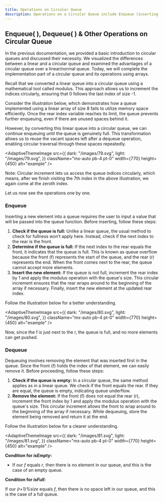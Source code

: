 ---
title: Operations on Circular Queue
description: Operations on a Circular Queue include Enqueue (inserting an element at the rear), Dequeue (removing an element from the front), Front (viewing the front element), Rear (viewing the rear element), and checks for isFull and isEmpty conditions, with circular wrapping of the front and rear pointers.
---

## Enqueue( ), Dequeue( ) & Other Operations on Circular Queue

In the previous documentation, we provided a basic introduction to circular queues and discussed their necessity. We visualized the differences between a linear and a circular queue and examined the advantages of a circular queue over a linear/normal queue. Today, we will complete the implementation part of a circular queue and its operations using arrays.

Recall that we converted a linear queue into a circular queue using a mathematical tool called modulus. This approach allows us to increment the indices circularly, ensuring that 0 follows the last index of size -1.

Consider the illustration below, which demonstrates how a queue implemented using a linear array of size 8 fails to utilize memory space efficiently. Once the rear index variable reaches its limit, the queue prevents further enqueuing, even if there are unused spaces behind it.

However, by converting this linear queue into a circular queue, we can continue enqueuing until the queue is genuinely full. This transformation allows us to reuse the vacant spaces left after a dequeue operation, enabling circular traversal through these spaces repeatedly.


<AdaptiveThemeImage
  src={{
    dark: "/images/79.svg",
    light: "/images/79.svg",
  }}
  className="mx-auto pb-4 pt-0"
  width={770}
  height={450}
  alt="example"
/>

Note: Circular increment lets us access the queue indices circularly, which means, after we finish visiting the 7th index in the above illustration, we again come at the zeroth index.

Let us now see the operations one by one.

### Enqueue

Inserting a new element into a queue requires the user to input a value that will be passed into the queue function. Before inserting, follow these steps:

1. **Check if the queue is full:** Unlike a linear queue, the usual method to check for fullness won’t apply here. Instead, check if the next index to the rear is the front.
2. **Determine if the queue is full:** If the next index to the rear equals the front, it indicates that the queue is full. This is known as queue overflow because the front (f) represents the start of the queue, and the rear (r) represents the end. When the front comes next to the rear, the queue cannot accept more elements.
3. **Insert the new element:** If the queue is not full, increment the rear index by 1 and apply the modulus operation with the queue's size. This circular increment ensures that the rear wraps around to the beginning of the array if necessary. Finally, insert the new element at the updated rear index.

Follow the illustration below for a better understanding.


<AdaptiveThemeImage
  src={{
    dark: "/images/80.svg",
    light: "/images/80.svg",
  }}
  className="mx-auto pb-4 pt-0"
  width={770}
  height={450}
  alt="example"
/>

Now, since the f is just next to the r, the queue is full, and no more elements can get pushed.

### Dequeue

Dequeuing involves removing the element that was inserted first in the queue. Since the front (f) holds the index of that element, we can easily remove it. Before proceeding, follow these steps:

1. **Check if the queue is empty:** In a circular queue, the same method applies as in a linear queue. We check if the front equals the rear. If they are equal, the queue is empty, indicating queue underflow.
2. **Remove the element:** If the front (f) does not equal the rear (r), increment the front index by 1 and apply the modulus operation with the queue's size. This circular increment allows the front to wrap around to the beginning of the array if necessary. While dequeuing, store the element being removed and return it at the end.

Follow the illustration below for a clearer understanding.


<AdaptiveThemeImage
  src={{
    dark: "/images/81.svg",
    light: "/images/81.svg",
  }}
  className="mx-auto pb-4 pt-0"
  width={770}
  height={450}
  alt="example"
/>

**Condition for *isEmpty*:**

- If our *f* equals *r*, then there is no element in our queue, and this is the case of an empty queue.

**Condition for *isFull*:**

If our *(r+1)%size* equals *f*, then there is no space left in our queue, and this is the case of a full queue.

